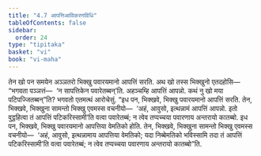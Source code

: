 ```yaml
---
title: "4.7 आपत्तिआविकरणविधि"
tableOfContents: false
sidebar:
  order: 24
type: "tipitaka"
basket: "vi"
book: "vi-maha"
---
```



<DynamicBreadcrumb />

<Division number="220" book="vi-maha">

<Paragraph number="990" book="vi-maha">
तेन खो पन समयेन अञ्ञतरो भिक्खु पवारयमानो आपत्तिं सरति. अथ खो तस्स भिक्खुनो एतदहोसि—  “भगवता पञ्ञत्तं—  ‘न सापत्तिकेन पवारेतब्बन्’ति. अहञ्चम्हि आपत्तिं आपन्नो. कथं नु खो मया पटिपज्जितब्बन्”ति? भगवतो एतमत्थं आरोचेसुं.
</Paragraph>

<Paragraph number="991" book="vi-maha">
“इध पन, भिक्खवे, भिक्खु पवारयमानो आपत्तिं सरति. तेन, भिक्खवे, भिक्खुना सामन्तो भिक्खु एवमस्स वचनीयो—  ‘अहं, आवुसो, इत्थन्नामं आपत्तिं आपन्नो. इतो वुट्ठहित्वा तं आपत्तिं पटिकरिस्सामी’ति वत्वा पवारेतब्बं; न त्वेव तप्पच्चया पवारणाय अन्तरायो कातब्बो.
</Paragraph>

<Paragraph number="992" book="vi-maha">
इध पन, भिक्खवे, भिक्खु पवारयमानो आपत्तिया वेमतिको होति. तेन, भिक्खवे, भिक्खुना सामन्तो भिक्खु एवमस्स वचनीयो—  ‘अहं, आवुसो, इत्थन्नामाय आपत्तिया वेमतिको; यदा निब्बेमतिको भविस्सामि तदा तं आपत्तिं पटिकरिस्सामी’ति वत्वा पवारेतब्बं; न त्वेव तप्पच्चया पवारणाय अन्तरायो कातब्बो”ति.
</Paragraph>
</Division>